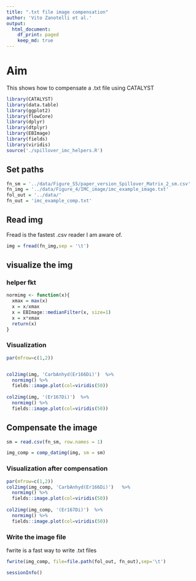 ```yaml
---
title: ".txt file image compensation"
author: 'Vito Zanotelli et al.'
output:
  html_document:
    df_print: paged
    keep_md: true
---
```

# Aim
This shows how to compensate a .txt file using CATALYST

```r
library(CATALYST)
library(data.table)
library(ggplot2)
library(flowCore)
library(dplyr)
library(dtplyr)
library(EBImage)
library(fields)
library(viridis)
source('./spillover_imc_helpers.R')
```
## Set paths
```r
fn_sm = '../data/Figure_S5/paper_version_Spillover_Matrix_2_sm.csv'
fn_img = '../data/Figure_4/IMC_image/imc_example_image.txt'
fol_out = '../data/'
fn_out = 'imc_example_comp.txt'
```

## Read img
Fread is the fastest .csv reader I am aware of.
```r
img = fread(fn_img,sep = '\t')
```

## visualize the img

### helper fkt
```r
normimg <- function(x){
  xmax = max(x)
  x = x/xmax
  x = EBImage::medianFilter(x, size=1)
  x = x*xmax
  return(x)
}
```


### Visualization
```r
par(mfrow=c(1,2))


col2img(img, 'CarbAnhyd(Er166Di)')  %>%
  normimg() %>%
  fields::image.plot(col=viridis(50))
  
col2img(img, '(Er167Di)')  %>%
  normimg() %>%
  fields::image.plot(col=viridis(50))
```

## Compensate the image

```r
sm = read.csv(fn_sm, row.names = 1)

img_comp = comp_datimg(img, sm = sm)

```

### Visualization after compensation
```r
par(mfrow=c(1,2))
col2img(img_comp, 'CarbAnhyd(Er166Di)')   %>%
  normimg() %>%
  fields::image.plot(col=viridis(50))
  
col2img(img_comp, '(Er167Di)')  %>%
  normimg() %>%
  fields::image.plot(col=viridis(50))
```

### Write the image file

fwrite is a fast way to write .txt files
```r
fwrite(img_comp, file=file.path(fol_out, fn_out),sep='\t')
```

```r
sessionInfo()
```
